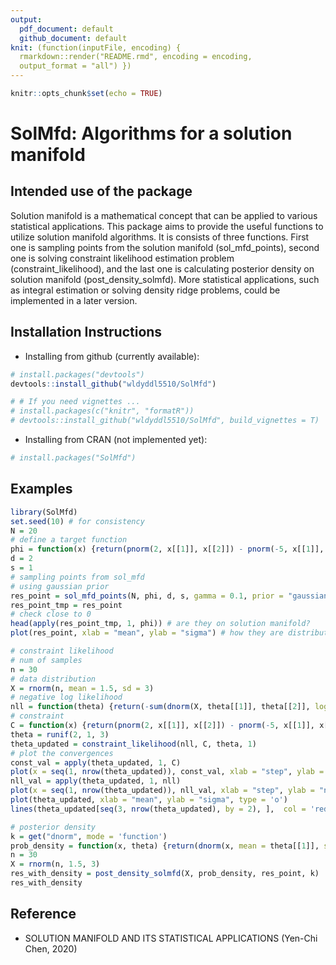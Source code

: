 ```yaml
---
output:
  pdf_document: default
  github_document: default
knit: (function(inputFile, encoding) {
  rmarkdown::render("README.rmd", encoding = encoding,
  output_format = "all") })
---
```


```r
knitr::opts_chunk$set(echo = TRUE)
```

# SolMfd: Algorithms for a solution manifold

## Intended use of the package

Solution manifold is a mathematical concept that can be applied to various statistical applications. This package aims to provide the useful functions to utilize solution manifold algorithms. It is consists of three functions. First one is sampling points from the solution manifold (sol_mfd_points), second one is solving constraint likelihood estimation problem (constraint_likelihood), and the last one is calculating posterior density on solution manifold (post_density_solmfd). More statistical applications, such as integral estimation or solving density ridge problems, could be implemented in a later version.

## Installation Instructions

* Installing from github (currently available):

```r
# install.packages("devtools")
devtools::install_github("wldyddl5510/SolMfd")

# # If you need vignettes ...
# install.packages(c("knitr", "formatR"))
# devtools::install_github("wldyddl5510/SolMfd", build_vignettes = T)
```

* Installing from CRAN (not implemented yet):

```r
# install.packages("SolMfd")
```

## Examples
```r
library(SolMfd)
set.seed(10) # for consistency
N = 20
# define a target function
phi = function(x) {return(pnorm(2, x[[1]], x[[2]]) - pnorm(-5, x[[1]], x[[2]]) - 0.5)}
d = 2
s = 1
# sampling points from sol_mfd
# using gaussian prior
res_point = sol_mfd_points(N, phi, d, s, gamma = 0.1, prior = "gaussian", mean = c(0, 3), sigma = matrix(c(1, 0.25, 0.25, 1), 2, 2))
res_point_tmp = res_point
# check close to 0
head(apply(res_point_tmp, 1, phi)) # are they on solution manifold? 
plot(res_point, xlab = "mean", ylab = "sigma") # how they are distributed

# constraint likelihood
# num of samples
n = 30
# data distribution
X = rnorm(n, mean = 1.5, sd = 3)
# negative log likelihood
nll = function(theta) {return(-sum(dnorm(X, theta[[1]], theta[[2]], log = TRUE)))}
# constraint
C = function(x) {return(pnorm(2, x[[1]], x[[2]]) - pnorm(-5, x[[1]], x[[2]]) - 0.5)}
theta = runif(2, 1, 3)
theta_updated = constraint_likelihood(nll, C, theta, 1)
# plot the convergences
const_val = apply(theta_updated, 1, C)
plot(x = seq(1, nrow(theta_updated)), const_val, xlab = "step", ylab = "constraint", type = 'o')
nll_val = apply(theta_updated, 1, nll)
plot(x = seq(1, nrow(theta_updated)), nll_val, xlab = "step", ylab = "nll", type = 'o')
plot(theta_updated, xlab = "mean", ylab = "sigma", type = 'o')
lines(theta_updated[seq(3, nrow(theta_updated), by = 2), ],  col = 'red')

# posterior density
k = get("dnorm", mode = 'function')
prob_density = function(x, theta) {return(dnorm(x, mean = theta[[1]], sd = theta[[2]]))}
n = 30
X = rnorm(n, 1.5, 3)
res_with_density = post_density_solmfd(X, prob_density, res_point, k)
res_with_density
```

## Reference

  * SOLUTION MANIFOLD AND ITS STATISTICAL APPLICATIONS (Yen-Chi Chen, 2020)
